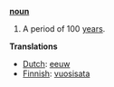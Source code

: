 '''[[noun]]'''

# A period of 100 [[year]]s.

'''Translations'''
*[[Dutch]]: [[eeuw]]
*[[Finnish]]: [[vuosisata]]